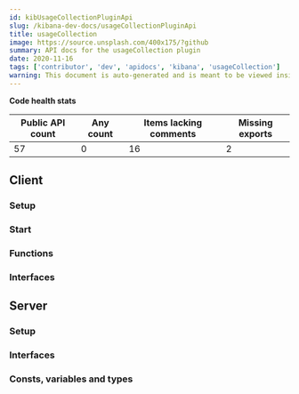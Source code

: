 ```yaml
---
id: kibUsageCollectionPluginApi
slug: /kibana-dev-docs/usageCollectionPluginApi
title: usageCollection
image: https://source.unsplash.com/400x175/?github
summary: API docs for the usageCollection plugin
date: 2020-11-16
tags: ['contributor', 'dev', 'apidocs', 'kibana', 'usageCollection']
warning: This document is auto-generated and is meant to be viewed inside our experimental, new docs system. Reach out in #docs-engineering for more info.
---
```






**Code health stats**

| Public API count  | Any count | Items lacking comments | Missing exports | 
|-------------------|-----------|------------------------|-----------------|
| 57 | 0 | 16 | 2 |

## Client

### Setup
<DocDefinitionList data={[usageCollectionObj.client.setup]}/>

### Start
<DocDefinitionList data={[usageCollectionObj.client.start]}/>

### Functions
<DocDefinitionList data={usageCollectionObj.client.functions}/>

### Interfaces
<DocDefinitionList data={usageCollectionObj.client.interfaces}/>

## Server

### Setup
<DocDefinitionList data={[usageCollectionObj.server.setup]}/>

### Interfaces
<DocDefinitionList data={usageCollectionObj.server.interfaces}/>

### Consts, variables and types
<DocDefinitionList data={usageCollectionObj.server.misc}/>

